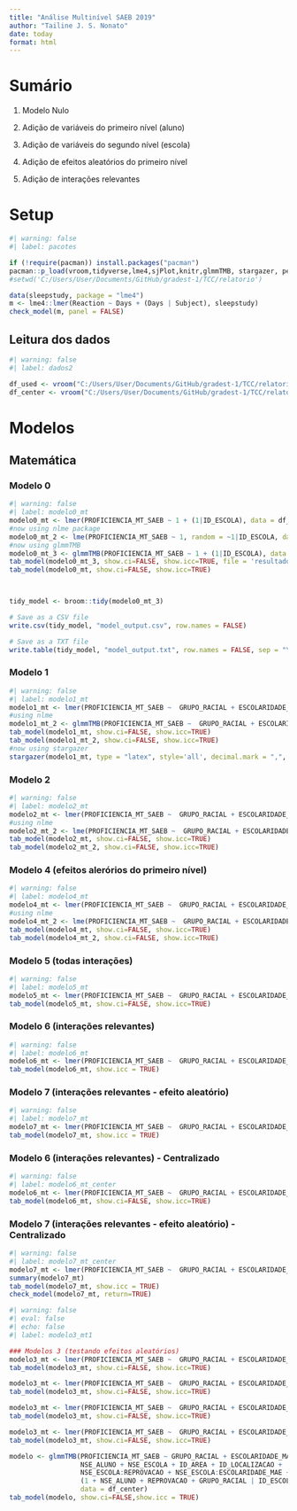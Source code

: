```yaml
---
title: "Análise Multinível SAEB 2019"
author: "Tailine J. S. Nonato"
date: today
format: html
---
```


# Sumário

1. Modelo Nulo

2. Adição de variáveis do primeiro nível (aluno)

3. Adição de variáveis do segundo nível (escola)

4. Adição de efeitos aleatórios do primeiro nível

5. Adição de interações relevantes


# Setup

```r
#| warning: false
#| label: pacotes

if (!require(pacman)) install.packages("pacman")
pacman::p_load(vroom,tidyverse,lme4,sjPlot,knitr,glmmTMB, stargazer, performance)
#setwd('C:/Users/User/Documents/GitHub/gradest-1/TCC/relatorio')
```

```r
data(sleepstudy, package = "lme4")
m <- lme4::lmer(Reaction ~ Days + (Days | Subject), sleepstudy)
check_model(m, panel = FALSE)
```
## Leitura dos dados

```r
#| warning: false
#| label: dados2

df_used <- vroom("C:/Users/User/Documents/GitHub/gradest-1/TCC/relatorio/DADOS/df_used.csv")
df_center <- vroom("C:/Users/User/Documents/GitHub/gradest-1/TCC/relatorio/DADOS/df_center.csv")
```



# Modelos

## Matemática

### Modelo 0
```r
#| warning: false
#| label: modelo0_mt
modelo0_mt <- lmer(PROFICIENCIA_MT_SAEB ~ 1 + (1|ID_ESCOLA), data = df_center)
#now using nlme package
modelo0_mt_2 <- lme(PROFICIENCIA_MT_SAEB ~ 1, random = ~1|ID_ESCOLA, data = df_center)
#now using glmmTMB
modelo0_mt_3 <- glmmTMB(PROFICIENCIA_MT_SAEB ~ 1 + (1|ID_ESCOLA), data = df_center)
tab_model(modelo0_mt_3, show.ci=FALSE, show.icc=TRUE, file = 'resultados.tex', file.type = 'latex')
tab_model(modelo0_mt, show.ci=FALSE, show.icc=TRUE)



tidy_model <- broom::tidy(modelo0_mt_3)

# Save as a CSV file
write.csv(tidy_model, "model_output.csv", row.names = FALSE)

# Save as a TXT file
write.table(tidy_model, "model_output.txt", row.names = FALSE, sep = "\t")
```	


### Modelo 1
```r
#| warning: false
#| label: modelo1_mt
modelo1_mt <- lmer(PROFICIENCIA_MT_SAEB ~  GRUPO_RACIAL + ESCOLARIDADE_MAE + REPROVACAO + NSE_ALUNO + (1|ID_ESCOLA), data = df_center)
#using nlme
modelo1_mt_2 <- glmmTMB(PROFICIENCIA_MT_SAEB ~  GRUPO_RACIAL + ESCOLARIDADE_MAE + REPROVACAO + NSE_ALUNO + (1|ID_ESCOLA), data = df_center)
tab_model(modelo1_mt, show.ci=FALSE, show.icc=TRUE)
tab_model(modelo1_mt_2, show.ci=FALSE, show.icc=TRUE)
#now using stargazer
stargazer(modelo1_mt, type = "latex", style='all', decimal.mark = ",", digit.separator = ".", table.placement = "H")
```

### Modelo 2
```r
#| warning: false
#| label: modelo2_mt
modelo2_mt <- lmer(PROFICIENCIA_MT_SAEB ~  GRUPO_RACIAL + ESCOLARIDADE_MAE + REPROVACAO + NSE_ALUNO + NSE_ESCOLA + ID_AREA +  ID_LOCALIZACAO + (1|ID_ESCOLA), data = df_center)
#using nlme
modelo2_mt_2 <- lme(PROFICIENCIA_MT_SAEB ~  GRUPO_RACIAL + ESCOLARIDADE_MAE + REPROVACAO + NSE_ALUNO + NSE_ESCOLA + ID_AREA +  ID_LOCALIZACAO, random = ~1|ID_ESCOLA, data = df_center)
tab_model(modelo2_mt, show.ci=FALSE, show.icc=TRUE)
tab_model(modelo2_mt_2, show.ci=FALSE, show.icc=TRUE)
```	


### Modelo 4 (efeitos alerórios do primeiro nível)

```r
#| warning: false
#| label: modelo4_mt
modelo4_mt <- lmer(PROFICIENCIA_MT_SAEB ~  GRUPO_RACIAL + ESCOLARIDADE_MAE + REPROVACAO + NSE_ALUNO + NSE_ESCOLA + ID_AREA +  ID_LOCALIZACAO + (1 + NSE_ALUNO + REPROVACAO + ESCOLARIDADE_MAE + GRUPO_RACIAL|ID_ESCOLA), data = df_center)
#using nlme
modelo4_mt_2 <- lme(PROFICIENCIA_MT_SAEB ~  GRUPO_RACIAL + ESCOLARIDADE_MAE + REPROVACAO + NSE_ALUNO + NSE_ESCOLA + ID_AREA +  ID_LOCALIZACAO, random = ~1 + NSE_ALUNO + REPROVACAO + ESCOLARIDADE_MAE + GRUPO_RACIAL|ID_ESCOLA, data = df_center)
tab_model(modelo4_mt, show.ci=FALSE, show.icc=TRUE)
tab_model(modelo4_mt_2, show.ci=FALSE, show.icc=TRUE)
```	

### Modelo 5 (todas interações)

```r
#| warning: false
#| label: modelo5_mt
modelo5_mt <- lmer(PROFICIENCIA_MT_SAEB ~  GRUPO_RACIAL + ESCOLARIDADE_MAE + REPROVACAO + NSE_ALUNO + NSE_ESCOLA + ID_AREA +  ID_LOCALIZACAO + NSE_ESCOLA:REPROVACAO + NSE_ESCOLA:GRUPO_RACIAL + NSE_ESCOLA:ESCOLARIDADE_MAE + (1 + NSE_ALUNO + REPROVACAO + ESCOLARIDADE_MAE + GRUPO_RACIAL|ID_ESCOLA), data = df_center)
tab_model(modelo5_mt, show.ci=FALSE, show.icc=TRUE)
```	

### Modelo 6 (interações relevantes)

```r
#| warning: false
#| label: modelo6_mt
modelo6_mt <- lmer(PROFICIENCIA_MT_SAEB ~  GRUPO_RACIAL + ESCOLARIDADE_MAE + REPROVACAO + NSE_ALUNO + NSE_ESCOLA + ID_AREA +  ID_LOCALIZACAO + NSE_ESCOLA:REPROVACAO + NSE_ESCOLA:ESCOLARIDADE_MAE +  (1 + NSE_ALUNO + REPROVACAO + ESCOLARIDADE_MAE + GRUPO_RACIAL|ID_ESCOLA), data = df_center)
tab_model(modelo6_mt, show.icc = TRUE)
```	

### Modelo 7 (interações relevantes - efeito aleatório)

```r
#| warning: false
#| label: modelo7_mt
modelo7_mt <- lmer(PROFICIENCIA_MT_SAEB ~  GRUPO_RACIAL + ESCOLARIDADE_MAE + REPROVACAO + NSE_ALUNO + NSE_ESCOLA + ID_AREA +  ID_LOCALIZACAO + NSE_ESCOLA:REPROVACAO + NSE_ESCOLA:ESCOLARIDADE_MAE +  (1 + NSE_ALUNO + REPROVACAO + GRUPO_RACIAL|ID_ESCOLA), data = df_center)
tab_model(modelo7_mt, show.icc = TRUE)
```	


### Modelo 6 (interações relevantes) - Centralizado

```r
#| warning: false
#| label: modelo6_mt_center
modelo6_mt <- lmer(PROFICIENCIA_MT_SAEB ~  GRUPO_RACIAL + ESCOLARIDADE_MAE + REPROVACAO + NSE_ALUNO + NSE_ESCOLA + ID_AREA +  ID_LOCALIZACAO + NSE_ESCOLA:REPROVACAO + NSE_ESCOLA:ESCOLARIDADE_MAE +  (1 + NSE_ALUNO + REPROVACAO + ESCOLARIDADE_MAE + GRUPO_RACIAL|ID_ESCOLA), data = df_center)
tab_model(modelo6_mt, show.ci=FALSE, show.icc=TRUE)
```	

### Modelo 7 (interações relevantes - efeito aleatório) - Centralizado

```r
#| warning: false
#| label: modelo7_mt_center
modelo7_mt <- lmer(PROFICIENCIA_MT_SAEB ~  GRUPO_RACIAL + ESCOLARIDADE_MAE + REPROVACAO + NSE_ALUNO + NSE_ESCOLA + ID_AREA +  ID_LOCALIZACAO + NSE_ESCOLA:REPROVACAO + NSE_ESCOLA:ESCOLARIDADE_MAE +  (1 + NSE_ALUNO + REPROVACAO + GRUPO_RACIAL|ID_ESCOLA), data = df_center)
summary(modelo7_mt)
tab_model(modelo7_mt, show.icc = TRUE)
check_model(modelo7_mt, return=TRUE)

```	


```r
#| warning: false
#| eval: false
#| echo: false
#| label: modelo3_mt1

### Modelos 3 (testando efeitos aleatórios)
modelo3_mt <- lmer(PROFICIENCIA_MT_SAEB ~  GRUPO_RACIAL + ESCOLARIDADE_MAE + REPROVACAO + NSE_ALUNO + NSE_ESCOLA + ID_AREA +  ID_LOCALIZACAO + (1 + REPROVACAO|ID_ESCOLA), data = df_center)
tab_model(modelo3_mt, show.ci=FALSE, show.icc=TRUE)

modelo3_mt <- lmer(PROFICIENCIA_MT_SAEB ~  GRUPO_RACIAL + ESCOLARIDADE_MAE + REPROVACAO + NSE_ALUNO + NSE_ESCOLA + ID_AREA +  ID_LOCALIZACAO + (1 + GRUPO_RACIAL|ID_ESCOLA), data = df_center)
tab_model(modelo3_mt, show.ci=FALSE, show.icc=TRUE)

modelo3_mt <- lmer(PROFICIENCIA_MT_SAEB ~  GRUPO_RACIAL + ESCOLARIDADE_MAE + REPROVACAO + NSE_ALUNO + NSE_ESCOLA + ID_AREA +  ID_LOCALIZACAO + (1 + NSE_ALUNO|ID_ESCOLA), data = df_center)
tab_model(modelo3_mt, show.ci=FALSE, show.icc=TRUE)

modelo3_mt <- lmer(PROFICIENCIA_MT_SAEB ~  GRUPO_RACIAL + ESCOLARIDADE_MAE + REPROVACAO + NSE_ALUNO + NSE_ESCOLA + ID_AREA +  ID_LOCALIZACAO + (1 + ESCOLARIDADE_MAE|ID_ESCOLA), data = df_center)
tab_model(modelo3_mt, show.ci=FALSE, show.icc=TRUE)
```	


```r
modelo <- glmmTMB(PROFICIENCIA_MT_SAEB ~ GRUPO_RACIAL + ESCOLARIDADE_MAE + REPROVACAO + 
                  NSE_ALUNO + NSE_ESCOLA + ID_AREA + ID_LOCALIZACAO + 
                  NSE_ESCOLA:REPROVACAO + NSE_ESCOLA:ESCOLARIDADE_MAE + 
                  (1 + NSE_ALUNO + REPROVACAO + GRUPO_RACIAL | ID_ESCOLA), 
                  data = df_center)
tab_model(modelo, show.ci=FALSE,show.icc = TRUE)
```